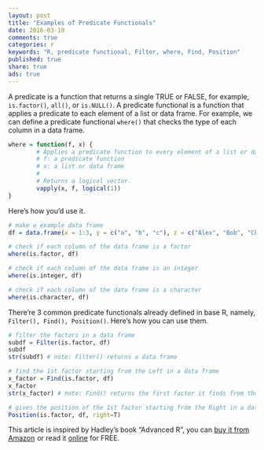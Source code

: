 ```yaml
---
layout: post
title: "Examples of Predicate Functionals"
date: 2016-03-19 
comments: true
categories: r
keywords: "R, predicate functional, Filter, where, Find, Position"
published: true
share: true
ads: true
---
```


A predicate is a function that returns a single TRUE or FALSE, for example, `is.factor()`, `all()`, or `is.NULL()`. A predicate functional is a function that applies a predicate to each element of a list or data frame. For example, we can define a predicate functional `where()` that checks the type of each column in a data frame.
```r
where = function(f, x) {
        # Applies a predicate function to every element of a list or data frame.
        # f: a predicate function
        # x: a list or data frame
        #
        # Returns a logical vector.
        vapply(x, f, logical(1))
}
```

Here's how you'd use it.
```r
# make a example data frame
df = data.frame(x = 1:3, y = c("a", "b", "c"), z = c("Alex", "Bob", "Chris"))

# check if each column of the data frame is a factor
where(is.factor, df)

# check if each column of the data frame is an integer
where(is.integer, df)

# check if each column of the data frame is a character
where(is.character, df)
```

There're 3 common predicate functionals already defined in base R, namely, `Filter(), Find(), Position()`. Here's how you can use them.
```r
# filter the factors in a data frame
subdf = Filter(is.factor, df)
subdf
str(subdf) # note: Filter() returns a data frame

# find the 1st factor starting from the Left in a data frame
x_factor = Find(is.factor, df)
x_factor
str(x_factor) # note: Find() returns the first factor it finds from the left

# gives the position of the 1st factor starting from the Right in a data frame
Position(is.factor, df, right=T)
```

This article is inspired by Hadley's book "Advanced R", you can <a rel="nofollow" href="http://www.amazon.com/gp/product/1466586966/ref=as_li_tl?ie=UTF8&camp=1789&creative=9325&creativeASIN=1466586966&linkCode=as2&tag=cabaceo-20&linkId=2GDWMZSF4NX32QIO">buy it from Amazon</a><img src="http://ir-na.amazon-adsystem.com/e/ir?t=cabaceo-20&l=as2&o=1&a=1466586966" width="1" height="1" border="0" alt="" style="border:none !important; margin:0px !important;" />
or read it [online](http://adv-r.had.co.nz/Functions.html) for FREE.